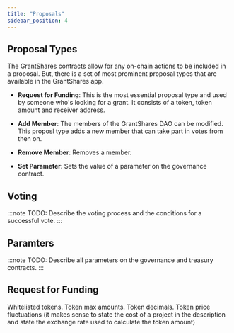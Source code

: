 ```yaml
---
title: "Proposals"
sidebar_position: 4
---
```


<!-- Docusaurus supports **[Markdown](https://daringfireball.net/projects/markdown/syntax)** and a few **additional features**. -->

## Proposal Types

The GrantShares contracts allow for any on-chain actions to be included in a proposal. But, there is a set of most
prominent proposal types that are available in the GrantShares app. 

- **Request for Funding**: This is the most essential proposal type and used by someone who's looking for a grant. It
consists of a token, token amount and receiver address. 

- **Add Member**: The members of the GrantShares DAO can be modified. This proposl type adds a new member that can take
part in votes from then on.

- **Remove Member**: Removes a member.

- **Set Parameter**: Sets the value of a parameter on the governance contract.

## Voting

:::note
TODO: Describe the voting process and the conditions for a successful vote.
:::

## Paramters

:::note
TODO: Describe all parameters on the governance and treasury contracts.
:::

## Request for Funding

Whitelisted tokens. 
Token max amounts.
Token decimals.
Token price fluctuations (it makes sense to state the cost of a project in the description and state the exchange rate
used to calculate the token amount)
